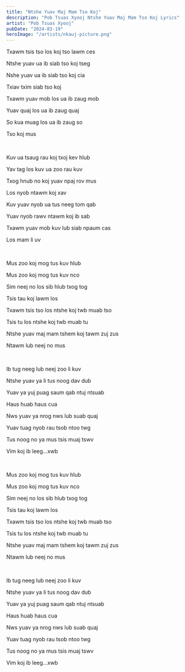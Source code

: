 ```yaml
---
title: "Ntshe Yuav Maj Mam Tso Koj"
description: "Pob Tsuas Xyooj Ntshe Yuav Maj Mam Tso Koj Lyrics"
artist: "Pob Tsuas Xyooj"
pubDate: "2024-03-19"
heroImage: "/artists/nkauj-picture.png"
---
```


Txawm tsis tso los koj tso lawm ces

Ntshe yuav ua ib siab tso koj tseg

Nshe yuav ua ib siab tso koj cia

Txiav txim siab tso koj

Txawm yuav mob los ua ib zaug mob

Yuav quaj los ua ib zaug quaj

So kua muag los ua ib zaug so

Tso koj mus

<br />

Kuv ua tsaug rau koj txoj kev hlub

Yav tag los kuv ua zoo rau kuv

Txog hnub no koj yuav npaj rov mus

Los nyob ntawm koj xav

Kuv yuav nyob ua tus neeg tom qab

Yuav nyob rawv ntawm koj ib sab

Txawm yuav mob kuv lub siab npaum cas

Los mam li uv

<br />

Mus zoo koj mog tus kuv hlub

Mus zoo koj mog tus kuv nco

Sim neej no los sib hlub txog tog

Tsis tau koj lawm los

Txawm tsis tso los ntshe koj twb muab tso

Tsis tu los ntshe koj twb muab tu

Ntshe yuav maj mam tshem koj tawm zuj zus

Ntawm lub neej no mus

<br />

Ib tug neeg lub neej zoo li kuv

Ntshe yuav ya li tus noog dav dub

Yuav ya yuj puag saum qab ntuj ntsuab

Haus huab haus cua

Nws yuav ya nrog nws lub suab quaj

Yuav tuag nyob rau tsob ntoo twg

Tus noog no ya mus tsis muaj tswv

Vim koj ib leeg...xwb

<br />

Mus zoo koj mog tus kuv hlub

Mus zoo koj mog tus kuv nco

Sim neej no los sib hlub txog tog

Tsis tau koj lawm los

Txawm tsis tso los ntshe koj twb muab tso

Tsis tu los ntshe koj twb muab tu

Ntshe yuav maj mam tshem koj tawm zuj zus

Ntawm lub neej no mus

<br />

Ib tug neeg lub neej zoo li kuv

Ntshe yuav ya li tus noog dav dub

Yuav ya yuj puag saum qab ntuj ntsuab

Haus huab haus cua

Nws yuav ya nrog nws lub suab quaj

Yuav tuag nyob rau tsob ntoo twg

Tus noog no ya mus tsis muaj tswv

Vim koj ib leeg...xwb
